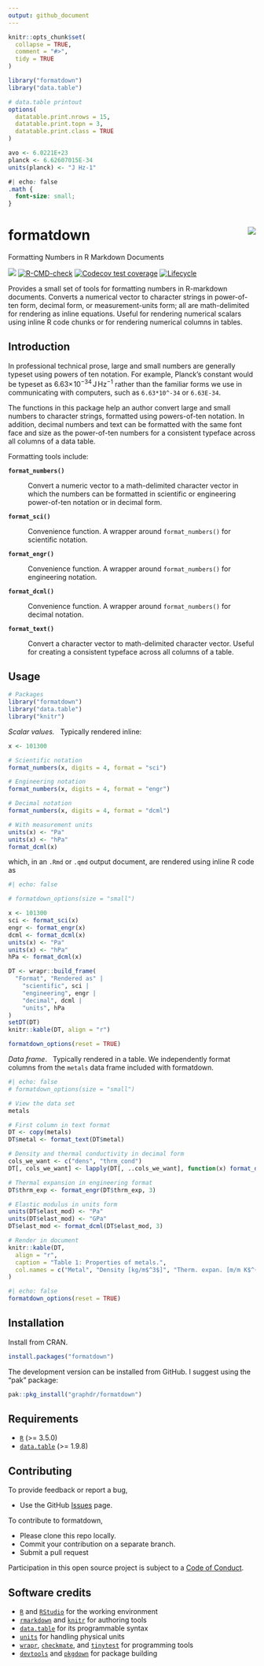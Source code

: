 ```yaml
---
output: github_document
---
```


<!-- Edit README.Rmd (not README.md) -->

```r
knitr::opts_chunk$set(
  collapse = TRUE,
  comment = "#>",
  tidy = TRUE
)

library("formatdown")
library("data.table")

# data.table printout
options(
  datatable.print.nrows = 15,
  datatable.print.topn = 3,
  datatable.print.class = TRUE
)

avo <- 6.0221E+23
planck <- 6.62607015E-34
units(planck) <- "J Hz-1"
```

<!-- Correcting for problems with LaTeX math in the README file only -->

```css
#| echo: false
.math {
  font-size: small;
}
```


# formatdown  <img src="man/figures/logo.png" align="right">

Formatting Numbers in R Markdown Documents

<!-- badges: start -->
[![](https://www.r-pkg.org/badges/version/formatdown)](https://cran.r-project.org/package=formatdown)
[![R-CMD-check](https://github.com/graphdr/formatdown/actions/workflows/check-standard.yaml/badge.svg)](https://github.com/graphdr/formatdown/actions/workflows/check-standard.yaml)
[![Codecov test coverage](https://codecov.io/gh/graphdr/formatdown/branch/main/graph/badge.svg)](https://app.codecov.io/gh/graphdr/formatdown?branch=main)
[![Lifecycle](https://img.shields.io/badge/lifecycle-experimental-orange.svg)](https://lifecycle.r-lib.org/articles/stages.html#experimental)
<!-- badges: end -->



Provides a small set of tools for formatting numbers in R-markdown documents. Converts a numerical vector to character strings in power-of-ten form, decimal form, or measurement-units form; all are math-delimited for rendering as inline equations. Useful for rendering numerical scalars using inline R code chunks or for rendering numerical columns in tables.  



## Introduction

In professional technical prose, large and small numbers are generally typeset using powers of ten notation. For example, Planck's constant would be typeset as $6.63\times\!10^{-34}\,\mathrm{J\,Hz^{-1}}$ rather than the familiar forms we use in communicating with computers, such as `6.63*10^-34` or `6.63E-34`. 

The functions in this package help an author convert large and small numbers to character strings, formatted using powers-of-ten notation. In addition, decimal numbers and text can be formatted with the same font face and size as the power-of-ten numbers for a consistent typeface across all columns of a data table. 








Formatting tools include: 

**`format_numbers()`** 

: Convert a numeric vector to a math-delimited character vector in which the numbers can be formatted in scientific or engineering power-of-ten notation or in decimal form.  

**`format_sci()`** 

: Convenience function. A wrapper around `format_numbers()` for scientific notation. 

**`format_engr()`** 

: Convenience function. A wrapper around `format_numbers()` for engineering notation.

**`format_dcml()`** 

: Convenience function. A wrapper around `format_numbers()` for decimal notation.

**`format_text()`**

: Convert a character vector to math-delimited character vector. Useful for creating a consistent typeface across all columns of a table. 


## Usage

```r
# Packages
library("formatdown")
library("data.table")
library("knitr")
```



*Scalar values.* &nbsp; Typically rendered inline:

```r
x <- 101300

# Scientific notation
format_numbers(x, digits = 4, format = "sci")

# Engineering notation
format_numbers(x, digits = 4, format = "engr")

# Decimal notation
format_numbers(x, digits = 4, format = "dcml")

# With measurement units
units(x) <- "Pa"
units(x) <- "hPa"
format_dcml(x)
```

which, in an `.Rmd` or `.qmd` output document, are rendered using inline R code as

```r
#| echo: false

# formatdown_options(size = "small")

x <- 101300
sci <- format_sci(x)
engr <- format_engr(x)
dcml <- format_dcml(x)
units(x) <- "Pa"
units(x) <- "hPa"
hPa <- format_dcml(x)

DT <- wrapr::build_frame(
  "Format", "Rendered as" |
    "scientific", sci |
    "engineering", engr |
    "decimal", dcml |
    "units", hPa
)
setDT(DT)
knitr::kable(DT, align = "r")

formatdown_options(reset = TRUE)
```

*Data frame*. &nbsp; Typically rendered in a table. We independently format  columns from the `metals` data frame included with formatdown. 


```r
#| echo: false
# formatdown_options(size = "small")
```

```r
# View the data set
metals

# First column in text format
DT <- copy(metals)
DT$metal <- format_text(DT$metal)

# Density and thermal conductivity in decimal form
cols_we_want <- c("dens", "thrm_cond")
DT[, cols_we_want] <- lapply(DT[, ..cols_we_want], function(x) format_dcml(x, 3))

# Thermal expansion in engineering format
DT$thrm_exp <- format_engr(DT$thrm_exp, 3)

# Elastic modulus in units form
units(DT$elast_mod) <- "Pa"
units(DT$elast_mod) <- "GPa"
DT$elast_mod <- format_dcml(DT$elast_mod, 3)

# Render in document
knitr::kable(DT,
  align = "r",
  caption = "Table 1: Properties of metals.",
  col.names = c("Metal", "Density [kg/m$^3$]", "Therm. expan. [m/m K$^{-1}$]", "Therm. cond. [W/m K$^{-1}$]", "Elastic modulus")
)
```

```r
#| echo: false
formatdown_options(reset = TRUE)
```



## Installation

Install from CRAN. 

```r
install.packages("formatdown")
```

The development version can be installed from GitHub.  I suggest using the "pak" package:  

```r
pak::pkg_install("graphdr/formatdown")
```







## Requirements

- [`R`](https://www.r-project.org/) (\>= 3.5.0)
- [`data.table`](https://rdatatable.gitlab.io/data.table/)  (\>= 1.9.8)






## Contributing

To provide feedback or report a bug,

- Use the GitHub <a href="https://github.com/graphdr/formatdown/issues">
    Issues</a> page.

To contribute to formatdown,

- Please clone this repo locally.  
- Commit your contribution on a separate branch.
- Submit a pull request

Participation in this open source project is subject to a [Code of
Conduct](https://graphdr.github.io/formatdown/CONDUCT.html).



## Software credits

- [`R`](https://www.r-project.org/) and [`RStudio`](https://posit.co/) for the working environment  
- [`rmarkdown`](https://CRAN.R-project.org/package=rmarkdown) and [`knitr`](https://CRAN.R-project.org/package=knitr) for authoring tools  
- [`data.table`](https://CRAN.R-project.org/package=data.table) for its programmable syntax  
- [`units`](https://CRAN.R-project.org/package=units) for handling physical units 
- [`wrapr`](https://CRAN.R-project.org/package=wrapr), [`checkmate`](https://CRAN.R-project.org/package=checkmate), and [`tinytest`](https://CRAN.R-project.org/package=tinytest) for programming tools
- [`devtools`](https://CRAN.R-project.org/package=devtools) and [`pkgdown`](https://CRAN.R-project.org/package=pkgdown) for package building 


 


